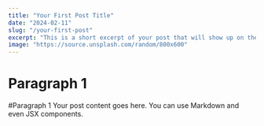 ```yaml
---
title: "Your First Post Title"
date: "2024-02-11"
slug: "/your-first-post"
excerpt: "This is a short excerpt of your post that will show up on the blog page."
image: "https://source.unsplash.com/random/800x600"
---
```


# Paragraph 1
#Paragraph 1
Your post content goes here. You can use Markdown and even JSX components.
